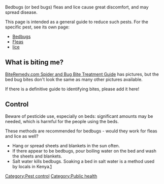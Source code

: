 Bedbugs (or bed bugs) fleas and lice cause great discomfort, and may spread disease.

This page is intended as a general guide to reduce such pests. For the specific pest, see its own page:
* [[Bedbugs]]
* [[Fleas]] 
* [[lice]]

== What is biting me? ==
[http://www.biteremedy.com/ BiteRemedy.com Spider and Bug Bite Treatment Guide] has pictures, but the bed bug bites don't look the same as many other pictures available.

If there is a definitive guide to identifying bites, please add it here!

== Control ==
Beware of pesticide use, especially on beds: significant amounts may be needed, which is harmful for the people using the beds.

These methods are recommended for bedbugs - would they work for fleas and lice as well?
* Hang or spread sheets and blankets in the sun often.
* If there appear to be bedbugs, pour boiling water on the bed and wash the sheets and blankets.
* Salt water kills bedbugs. Soaking a bed in salt water is a method used by locals in Kenya.[http://www.make-digital.com/make/vol13/?pg=104]

[[Category:Pest control]]
[[Category:Public health]]